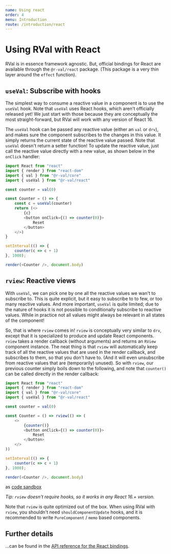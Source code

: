 ```yaml
---
name: Using react
order: 4
menu: Introduction
route: /introduction/react
---
```


# Using RVal with React

RVal is in essence framework agnostic. 
But, official bindings for React are available through the `@r-val/react` package.
(This package is a very thin layer around the `effect` function).

## `useVal`: Subscribe with hooks

The simplest way to consume a reactive value in a component is to use the `useVal` hook.
Note that `useVal` uses React hooks, which aren't officially released yet! 
We just start with those because they are conceptually the most straight-forward, but RVal will work with any version of React 16.

The `useVal` hook can be passed any reactive value (either an `val` or `drv`), and makes sure the component subscribes to the changes in this value.
It simply returns the current state of the reactive value passed.
Note that `useVal` doesn't return a setter function! To update the reactive value, just call the reactive value directly with a new value, as shown below in the `onClick` handler:

```javascript
import React from "react"
import { render } from "react-dom"
import { val } from "@r-val/core"
import { useVal } from "@r-val/react"

const counter = val(0)

const Counter = () => {
    const c = useVal(counter)
    return (<>
        {c}
        <button onClick={() => counter(0)}>
            Reset
        </button>
    </>)
}

setInterval(() => {
    counter(c => c + 1)
}, 1000);

render(<Counter />, document.body)
```

## `rview`: Reactive views

With `useVal`, we can pick one by one all the reactive values we wan't to subscribe to. 
This is quite explicit, but it easy to subscribe to to few, or too many reactive values.
And more important, `useVal` is quite limited; due to the nature of hooks it is not possible to 
conditionally subscribe to reactive values. 
While in practice not all values might always be relevant in all states of the component!

So, that is where `rview` comes in! 
`rview` is conceptually very similar to `drv`, except that it is specialized to produce and update React components. 
`rview` takes a render callback (without arguments) and returns an `RView` component instance. 
The neat thing is that `rview` will automatically keep track of all the reactive values that are used in the render callback, and subscribes to them,
so that you don't have to. 
(And it will even unsubscribe from reactive values that are (temporarily) unused). 
So with `rview`, our previous counter simply boils down to the following, and note that `counter()` can be called directly in the render callback:


```javascript
import React from "react"
import { render } from "react-dom"
import { val } from "@r-val/core"
import { useVal } from "@r-val/react"

const counter = val(0)

const Counter = () => rview(() => (
    <>
        {counter()}
        <button onClick={() => counter(0)}>
            Reset
        </button>
    </>
))

setInterval(() => {
    counter(c => c + 1)
}, 1000);

render(<Counter />, document.body)
```
as [code sandbox](https://codesandbox.io/s/m297j6w38)

_Tip: `rview` doesn't require hooks, so it works in any React 16.+ version._

Note that `rview` is quite optimized out of the box. When using RVal with `rview`, you shouldn't need `shouldComponentUpdate` hooks, and it is recommended to write `PureComponent` / `memo` based components.

## Further details

...can be found in the [API reference for the React bindings](#/api/react). 
